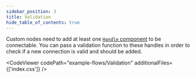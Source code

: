 ```yaml
---
sidebar_position: 3
title: Validation
hide_table_of_contents: true
---
```



Custom nodes need to add at least one [`Handle` component](/docs/api/nodes/handle/) to be connectable. You can pass a validation function to these handles in order to check if a new connection is valid and should be added.

<CodeViewer codePath="example-flows/Validation" additionalFiles={['index.css']} />
